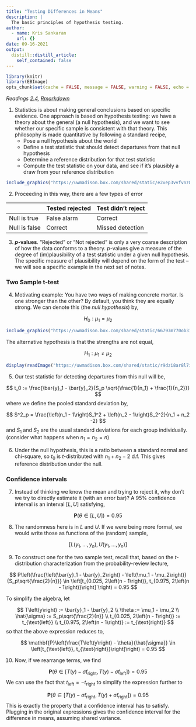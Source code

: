 ```yaml
---
title: "Testing Differences in Means"
description: |
  The basic principles of hypothesis testing.
author:
  - name: Kris Sankaran
    url: {}
date: 09-16-2021
output:
  distill::distill_article:
    self_contained: false
---
```



```r
library(knitr)
library(EBImage)
opts_chunk$set(cache = FALSE, message = FALSE, warning = FALSE, echo = FALSE)
```

_Readings [2.4](), [Rmarkdown]()_

1. Statistics is about making general conclusions based on specific evidence.
One approach is based on hypothesis testing: we have a theory about the general
(a null hypothesis), and we want to see whether our specific sample is
consistent with that theory. This philosophy is made quantitative by following
a standard recipe,
    * Pose a null hypothesis about the world
    * Define a test statistic that should detect departures from that null
    hypothesis
    * Determine a reference distribution for that test statistic
    * Compute the test statistic on your data, and see if it’s plausibly a draw from
    your reference distribution

```r
include_graphics("https://uwmadison.box.com/shared/static/e2vep3vvfvnz8v4kiilim1pjxe2w2upr.png")
```

2. Proceeding in this way, there are a few types of error

|  | Tested rejected | Test didn't reject |
|---|---|---|
| Null is true | False alarm | Correct |
| Null is false | Correct | Missed detection |

3. **$p$-values**. “Rejected” or “Not rejected” is only a very coarse
description of how the data conforms to a theory. $p$-values give a measure of
the degree of (im)plausibility of a test statistic under a given null
hypothesis. The specific measure of plausibility will depend on the form of the
test -- we will see a specific example in the next set of notes.

### Two Sample t-test

4. Motivating example: You have two ways of making concrete mortar. Is one
stronger than the other? By default, you think they are equally strong. We can
denote this (the _null hypothesis_) by,

$$
H_0: \mu_1 = \mu_2
$$
```r
include_graphics("https://uwmadison.box.com/shared/static/66793m770ob31z53fpgc4xoci4y0s7fi.png")
```

The alternative hypothesis is that the strengths are not equal,

$$
H_1: \mu_1 \neq \mu_2
$$
```r
display(readImage("https://uwmadison.box.com/shared/static/r9dzi8ar8l7ic7h2xarnrdiwoab6tojz.png"))
```

5. Our test statistic for detecting departures from this null will be,

$$
t_0 := \frac{\bar{y}_1 - \bar{y}_2}{S_p \sqrt{\frac{1}{n_1} + \frac{1}{n_2}}}
$$
where we define the pooled standard deviation by,

$$
S^2_p = \frac{\left(n_1 - 1\right)S_1^2 + \left(n_2 - 1\right)S_2^2}{n_1 + n_2 -2}
$$
and $S_1$ and $S_2$ are the usual standard deviations for each group
individually. (consider what happens when $n_1 = n_2 = n$)

6. Under the null hypothesis, this is a ratio between a standard normal and
chi-square, so $t_0$ is $t$-distributed with $n_1 + n_2 - 2$ d.f. This gives
reference distribution under the null.

### Confidence intervals

7. Instead of thinking we know the mean and trying to reject it, why don’t we
try to directly estimate it (with an error bar)? A 95% confidence interval is an interval $[L, U]$ satisfying,

$$
\mathbf{P}\left(\theta \in \left[L, U\right]\right) = 0.95
$$

8. The randomness here is in $L$ and $U$. If we were being more formal, we would
write those as functions of the (random) sample,

$$
\left[L\left(y_1, \dots, y_n\right), U\left(y_1, \dots, y_n\right)\right]
$$

9. To construct one for the two sample test, recall that, based on the
$t$-distribution characterization
from the probability-review lecture,

$$
P\left(\frac{\left(\bar{y}_1 - \bar{y}_2\right) - \left(\mu_1 - \mu_2\right)}{S_p\sqrt{\frac{2}{n}}} \in \left[t_{0.025, 2\left(n - 1\right)}, t_{0.975, 2\left(n - 1\right)}\right]  \right) = 0.95
$$

To simplify the algebra, let

$$
T\left(y\right) := \bar{y}_1 - \bar{y}_2 \\
\theta := \mu_1 - \mu_2 \\
\hat{\sigma} := S_p\sqrt{\frac{2}{n}} \\
t_{0.025, 2\left(n - 1\right)} := t_{\text{left}} \\
t_{0.975, 2\left(n - 1\right)} := t_{\text{right}}
$$
so that the above expression reduces to,

$$
\mathbf{P}\left(\frac{T\left(y\right) - \theta}{\hat{\sigma}} \in \left[t_{\text{left}}, t_{\text{right}}\right]\right) = 0.95
$$

10. Now, if we rearrange terms, we find

$$
\mathbf{P}\left(\theta \in \left[T\left(y\right) - \hat{\sigma}t_{\text{right}}, T\left(y\right) - \hat{\sigma}t_{\text{left}}\right]\right) = 0.95
$$
  We can use the fact that $t_{\text{left}} = -t_{\text{right}}$ to simplify the
expression further to

$$
\mathbf{P}\left(\theta \in \left[T\left(y\right) - \hat{\sigma}t_{\text{right}}, T\left(y\right) + \hat{\sigma}t_{\text{right}}\right]\right) = 0.95
$$
  This is exactly the property that a confidence interval has to satisfy. Plugging
in the original expressions gives the confidence interval for the difference in
means, assuming shared variance.